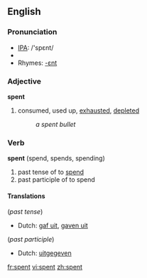 ==English==

{{rank|marriage|religious|allow|875|spent|soldiers|speech|fast}}

===Pronunciation===
*[[w:IPA|IPA]]: /'spεnt/
*{{audio|en-us-spent.ogg|Audio (US)}}
*Rhymes: [[Rhymes:English:-ɛnt|-ɛnt]]

===Adjective===
'''spent'''

# consumed, used up, [[exhaust]]ed, [[deplete]]d
#:''a spent bullet''

===Verb===
'''spent''' (spend, spends, spending)

# past tense of to [[spend]]
# past participle of to spend

====Translations====
(''past tense'')
*Dutch: [[gaf uit]], [[gaven uit]]

(''past participle'')
*Dutch: [[uitgegeven]]

[[fr:spent]]
[[vi:spent]]
[[zh:spent]]